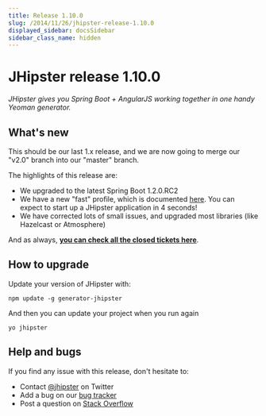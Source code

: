 ```yaml
---
title: Release 1.10.0
slug: /2014/11/26/jhipster-release-1.10.0
displayed_sidebar: docsSidebar
sidebar_class_name: hidden
---
```


JHipster release 1.10.0
==================

*JHipster gives you Spring Boot + AngularJS working together in one handy Yeoman generator.*

What's new
----------

This should be our last 1.x release, and we are now going to merge our "v2.0" branch into our "master" branch.

The highlights of this release are:

- We upgraded to the latest Spring Boot 1.2.0.RC2
- We have a new "fast" profile, which is documented [here](/profiles/). You can expect to start up a JHipster application in 4 seconds!
- We have corrected lots of small issues, and upgraded most libraries (like Hazelcast or Atmosphere)


And as always, __[you can check all the closed tickets here](https://github.com/jhipster/generator-jhipster/issues?q=milestone%3A1.10.0+is%3Aclosed)__.

How to upgrade
------------

Update your version of JHipster with:

```
npm update -g generator-jhipster
```

And then you can update your project when you run again

```
yo jhipster
```

Help and bugs
--------------

If you find any issue with this release, don't hesitate to:

- Contact [@jhipster](https://twitter.com/jhipster) on Twitter
- Add a bug on our [bug tracker](https://github.com/jhipster/generator-jhipster/issues?state=open)
- Post a question on [Stack Overflow](http://stackoverflow.com/tags/jhipster/info)
